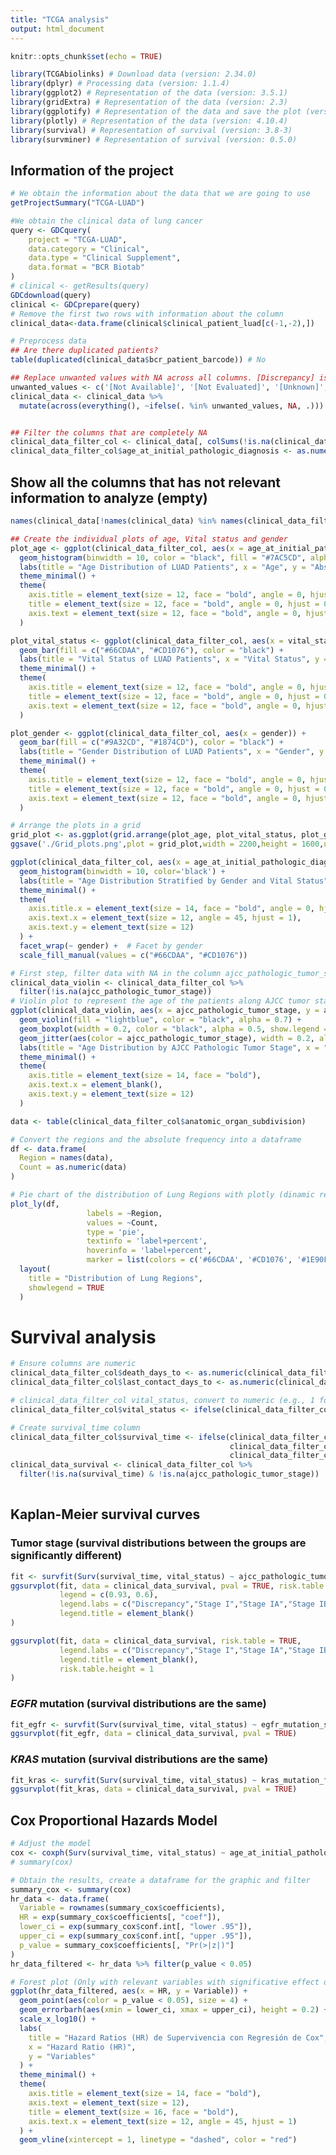 ---
title: "TCGA analysis"
output: html_document
---

```{r setup, include=FALSE}
knitr::opts_chunk$set(echo = TRUE)
```

```{r,include=FALSE}
library(TCGAbiolinks) # Download data (version: 2.34.0)
library(dplyr) # Processing data (version: 1.1.4)
library(ggplot2) # Representation of the data (version: 3.5.1)
library(gridExtra) # Representation of the data (version: 2.3)
library(ggplotify) # Representation of the data and save the plot (version: 0.1.2)
library(plotly) # Representation of the data (version: 4.10.4)
library(survival) # Representation of survival (version: 3.8-3)
library(survminer) # Representation of survival (version: 0.5.0)
```

## Information of the project

```{r, echo=FALSE}
# We obtain the information about the data that we are going to use
getProjectSummary("TCGA-LUAD")
```

```{r, include=FALSE}
#We obtain the clinical data of lung cancer
query <- GDCquery(
    project = "TCGA-LUAD", 
    data.category = "Clinical",
    data.type = "Clinical Supplement", 
    data.format = "BCR Biotab"
)
# clinical <- getResults(query)
GDCdownload(query)
clinical <- GDCprepare(query)
# Remove the first two rows with information about the column
clinical_data<-data.frame(clinical$clinical_patient_luad[c(-1,-2),])
```

```{r, include=FALSE}
# Preprocess data
## Are there duplicated patients? 
table(duplicated(clinical_data$bcr_patient_barcode)) # No

## Replace unwanted values with NA across all columns. [Discrepancy] is not removed because it is a relevant diagnosis
unwanted_values <- c('[Not Available]', '[Not Evaluated]', '[Unknown]', '[Not Applicable]')
clinical_data <- clinical_data %>%
  mutate(across(everything(), ~ifelse(. %in% unwanted_values, NA, .)))


## Filter the columns that are completely NA
clinical_data_filter_col <- clinical_data[, colSums(!is.na(clinical_data) & clinical_data != "") > 0]
clinical_data_filter_col$age_at_initial_pathologic_diagnosis <- as.numeric(clinical_data_filter_col$age_at_initial_pathologic_diagnosis)
```

## Show all the columns that has not relevant information to analyze (empty)

```{r,echo=FALSE}
names(clinical_data[!names(clinical_data) %in% names(clinical_data_filter_col)])
```
```{r,warning=FALSE,message=FALSE}
## Create the individual plots of age, Vital status and gender
plot_age <- ggplot(clinical_data_filter_col, aes(x = age_at_initial_pathologic_diagnosis)) +
  geom_histogram(binwidth = 10, color = "black", fill = "#7AC5CD", alpha = 0.7) +
  labs(title = "Age Distribution of LUAD Patients", x = "Age", y = "Abs. Frequency") +
  theme_minimal() + 
  theme(
    axis.title = element_text(size = 12, face = "bold", angle = 0, hjust = 0.5),
    title = element_text(size = 12, face = "bold", angle = 0, hjust = 0.5),
    axis.text = element_text(size = 12, face = "bold", angle = 0, hjust = 0.5)
  )

plot_vital_status <- ggplot(clinical_data_filter_col, aes(x = vital_status)) +
  geom_bar(fill = c("#66CDAA", "#CD1076"), color = "black") +
  labs(title = "Vital Status of LUAD Patients", x = "Vital Status", y = "Total") +
  theme_minimal() + 
  theme(
    axis.title = element_text(size = 12, face = "bold", angle = 0, hjust = 0.5),
    title = element_text(size = 12, face = "bold", angle = 0, hjust = 0.5),
    axis.text = element_text(size = 12, face = "bold", angle = 0, hjust = 0.5)
  )

plot_gender <- ggplot(clinical_data_filter_col, aes(x = gender)) +
  geom_bar(fill = c("#9A32CD", "#1874CD"), color = "black") +
  labs(title = "Gender Distribution of LUAD Patients", x = "Gender", y = "Total") +
  theme_minimal() + 
  theme(
    axis.title = element_text(size = 12, face = "bold", angle = 0, hjust = 0.5),
    title = element_text(size = 12, face = "bold", angle = 0, hjust = 0.5),
    axis.text = element_text(size = 12, face = "bold", angle = 0, hjust = 0.5)
  )

# Arrange the plots in a grid
grid_plot <- as.ggplot(grid.arrange(plot_age, plot_vital_status, plot_gender, ncol = 2))
ggsave('./Grid_plots.png',plot = grid_plot,width = 2200,height = 1600,units = 'px')
```

```{r,warning=FALSE,message=FALSE}
ggplot(clinical_data_filter_col, aes(x = age_at_initial_pathologic_diagnosis, fill = vital_status)) +
  geom_histogram(binwidth = 10, color='black') +
  labs(title = "Age Distribution Stratified by Gender and Vital Status", x = "Age", y = "Total") +
  theme_minimal() +
  theme(
    axis.title.x = element_text(size = 14, face = "bold", angle = 0, hjust = 0.5),
    axis.text.x = element_text(size = 12, angle = 45, hjust = 1),
    axis.text.y = element_text(size = 12)
  ) +
  facet_wrap(~ gender) +  # Facet by gender
  scale_fill_manual(values = c("#66CDAA", "#CD1076"))
```

```{r,warning=FALSE,message=FALSE}
# First step, filter data with NA in the column ajcc_pathologic_tumor_stage
clinical_data_violin <- clinical_data_filter_col %>% 
  filter(!is.na(ajcc_pathologic_tumor_stage))
# Violin plot to represent the age of the patients along AJCC tumor stage
ggplot(clinical_data_violin, aes(x = ajcc_pathologic_tumor_stage, y = age_at_initial_pathologic_diagnosis)) +
  geom_violin(fill = "lightblue", color = "black", alpha = 0.7) +
  geom_boxplot(width = 0.2, color = "black", alpha = 0.5, show.legend = FALSE) + 
  geom_jitter(aes(color = ajcc_pathologic_tumor_stage), width = 0.2, alpha = 0.6, size = 2) +
  labs(title = "Age Distribution by AJCC Pathologic Tumor Stage", x = "AJCC Pathologic Tumor Stage", y = "Age") +
  theme_minimal() +
  theme(
    axis.title = element_text(size = 14, face = "bold"),
    axis.text.x = element_blank(),
    axis.text.y = element_text(size = 12)
  )
```
```{r,warning=FALSE,message=FALSE}
data <- table(clinical_data_filter_col$anatomic_organ_subdivision)

# Convert the regions and the absolute frequency into a dataframe
df <- data.frame(
  Region = names(data),
  Count = as.numeric(data)
)

# Pie chart of the distribution of Lung Regions with plotly (dinamic representation)
plot_ly(df, 
                 labels = ~Region,
                 values = ~Count,
                 type = 'pie',
                 textinfo = 'label+percent',
                 hoverinfo = 'label+percent', 
                 marker = list(colors = c('#66CDAA', '#CD1076', '#1E90FF', '#FFD700', '#8A2BE2'))) %>%
  layout(
    title = "Distribution of Lung Regions", 
    showlegend = TRUE 
  )
```

# Survival analysis

```{r, echo=FALSE,warning=FALSE}
# Ensure columns are numeric
clinical_data_filter_col$death_days_to <- as.numeric(clinical_data_filter_col$death_days_to)
clinical_data_filter_col$last_contact_days_to <- as.numeric(clinical_data_filter_col$last_contact_days_to)

# clinical_data_filter_col vital_status, convert to numeric (e.g., 1 for "Dead", 0 for "Alive")
clinical_data_filter_col$vital_status <- ifelse(clinical_data_filter_col$vital_status == "Dead", 1, 0)

# Create survival_time column
clinical_data_filter_col$survival_time <- ifelse(clinical_data_filter_col$vital_status == 1, 
                                                 clinical_data_filter_col$death_days_to, 
                                                 clinical_data_filter_col$last_contact_days_to)
clinical_data_survival <- clinical_data_filter_col %>%
  filter(!is.na(survival_time) & !is.na(ajcc_pathologic_tumor_stage))
  
```

## Kaplan-Meier survival curves

### Tumor stage (survival distributions between the groups are significantly different)

```{r}
fit <- survfit(Surv(survival_time, vital_status) ~ ajcc_pathologic_tumor_stage, data = clinical_data_survival)
ggsurvplot(fit, data = clinical_data_survival, pval = TRUE, risk.table = FALSE,
           legend = c(0.93, 0.6),
           legend.labs = c("Discrepancy","Stage I","Stage IA","Stage IB","Stage II","Stage IIA","Stage IIB", "Stage IIIA", "Stage IIIB", "Stage IV"),
           legend.title = element_blank()
) 
```

```{r}
ggsurvplot(fit, data = clinical_data_survival, risk.table = TRUE,
           legend.labs = c("Discrepancy","Stage I","Stage IA","Stage IB","Stage II","Stage IIA","Stage IIB", "Stage IIIA", "Stage IIIB", "Stage IV"),
           legend.title = element_blank(),
           risk.table.height = 1
) 
```


### *EGFR* mutation (survival distributions are the same)

```{r}
fit_egfr <- survfit(Surv(survival_time, vital_status) ~ egfr_mutation_status, data = clinical_data_survival)
ggsurvplot(fit_egfr, data = clinical_data_survival, pval = TRUE)
```

### *KRAS* mutation (survival distributions are the same)

```{r}
fit_kras <- survfit(Surv(survival_time, vital_status) ~ kras_mutation_found, data = clinical_data_survival)
ggsurvplot(fit_kras, data = clinical_data_survival, pval = TRUE)
```

## Cox Proportional Hazards Model

```{r,warning=FALSE}
# Adjust the model
cox <- coxph(Surv(survival_time, vital_status) ~ age_at_initial_pathologic_diagnosis + ajcc_pathologic_tumor_stage + tobacco_smoking_pack_years_smoked, data = clinical_data_survival)
# summary(cox)
```

```{r}
# Obtain the results, create a dataframe for the graphic and filter
summary_cox <- summary(cox)
hr_data <- data.frame(
  Variable = rownames(summary_cox$coefficients), 
  HR = exp(summary_cox$coefficients[, "coef"]),  
  lower_ci = exp(summary_cox$conf.int[, "lower .95"]), 
  upper_ci = exp(summary_cox$conf.int[, "upper .95"]),  
  p_value = summary_cox$coefficients[, "Pr(>|z|)"] 
)
hr_data_filtered <- hr_data %>% filter(p_value < 0.05)
```


```{r}
# Forest plot (Only with relevant variables with significative effect on Death)
ggplot(hr_data_filtered, aes(x = HR, y = Variable)) +
  geom_point(aes(color = p_value < 0.05), size = 4) + 
  geom_errorbarh(aes(xmin = lower_ci, xmax = upper_ci), height = 0.2) +
  scale_x_log10() + 
  labs(
    title = "Hazard Ratios (HR) de Supervivencia con Regresión de Cox",
    x = "Hazard Ratio (HR)",
    y = "Variables"
  ) +
  theme_minimal() +
  theme(
    axis.title = element_text(size = 14, face = "bold"),
    axis.text = element_text(size = 12),
    title = element_text(size = 16, face = "bold"),
    axis.text.x = element_text(size = 12, angle = 45, hjust = 1)
  ) +
  geom_vline(xintercept = 1, linetype = "dashed", color = "red") 
```


